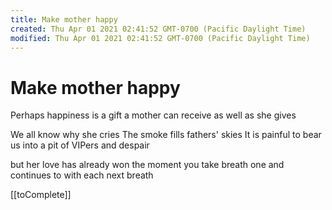 ```yaml
---
title: Make mother happy
created: Thu Apr 01 2021 02:41:52 GMT-0700 (Pacific Daylight Time)
modified: Thu Apr 01 2021 02:41:52 GMT-0700 (Pacific Daylight Time)
---
```

# Make mother happy

Perhaps happiness is a gift
a mother can receive
as well as she gives

We all know why she cries
The smoke fills fathers' skies
It is painful to bear us 
into a pit of VIPers and despair

but her love has already won
the moment you take breath one
and continues to with each next breath

[[toComplete]]